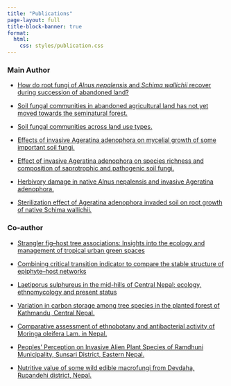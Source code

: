 ```yaml
---
title: "Publications"
page-layout: full
title-block-banner: true
format:
  html: 
    css: styles/publication.css
---
```


### Main Author

-   [How do root fungi of *Alnus nepalensis* and *Schima wallichii* recover during succession of abandoned land?](https://link.springer.com/article/10.1007/s00572-023-01124-6)

-   [Soil fungal communities in abandoned agricultural land has not yet moved towards the seminatural forest.](https://www.sciencedirect.com/science/article/pii/S0378112721002693)

-   [Soil fungal communities across land use types.](https://iforest.sisef.org/abstract/?id=ifor3231-013)

-   [Effects of invasive Ageratina adenophora on mycelial growth of some important soil fungi.](https://www.thaiscience.info/Journals/Article/SONG/10993263.pdf)

-   [Effect of invasive Ageratina adenophora on species richness and composition of saprotrophic and pathogenic soil fungi.](https://journal.biotrop.org/index.php/biotropia/article/view/702)

-   [Herbivory damage in native Alnus nepalensis and invasive Ageratina adenophora.](https://www.nepjol.info/index.php/BOTOR/article/view/21026)

-   [Sterilization effect of Ageratina adenophora invaded soil on root growth of native Schima wallichii.](https://scholar.google.com/scholar?oi=bibs&cluster=8416116845825312059&btnI=1&hl=en)

### Co-author

-   [Strangler fig–host tree associations: Insights into the ecology and management of tropical urban green spaces](https://nph.onlinelibrary.wiley.com/doi/full/10.1002/ppp3.10572)

-   [Combining critical transition indicator to compare the stable structure of epiphyte–host networks](https://www.sciencedirect.com/science/article/pii/S1470160X24009270)

-   [Laetiporus sulphureus in the mid-hills of Central Nepal: ecology, ethnomycology and present status](https://www.nepjol.info/index.php/ON/article/view/67347)

-   [Variation in carbon storage among tree species in the planted forest of Kathmandu, Central Nepal.](https://www.jstor.org/stable/26978192)

-   [Comparative assessment of ethnobotany and antibacterial activity of Moringa oleifera Lam. in Nepal.](https://ethnobotanyjournal.org/era/index.php/era/article/view/4395)

-   [Peoples' Perception on Invasive Alien Plant Species of Ramdhuni Municipality, Sunsari District, Eastern Nepal.](https://www.nepjol.info/index.php/arj/article/view/50481)

-   [Nutritive value of some wild edible macrofungi from Devdaha, Rupandehi district, Nepal.](https://www.researchgate.net/publication/367331807_Nutritive_value_of_some_wild_edible_macrofungi_from_Devdaha_Rupandhei_district_Nepal)
